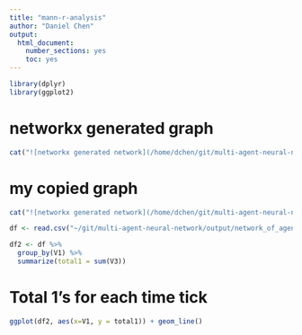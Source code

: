 ```yaml
---
title: "mann-r-analysis"
author: "Daniel Chen"
output:
  html_document:
    number_sections: yes
    toc: yes
---
```

```r
library(dplyr)
library(ggplot2)
```


# networkx generated graph

```r
cat("![networkx generated network](/home/dchen/git/multi-agent-neural-network/output/mann-generated.png)")
```

# my copied graph

```r
cat("![networkx generated network](/home/dchen/git/multi-agent-neural-network/output/mann-copied.png)")
```


```r
df <- read.csv("~/git/multi-agent-neural-network/output/network_of_agents.pout", header=FALSE)

df2 <- df %>%
  group_by(V1) %>%
  summarize(total1 = sum(V3))
```

# Total 1's for each time tick

```r
ggplot(df2, aes(x=V1, y = total1)) + geom_line()
```

